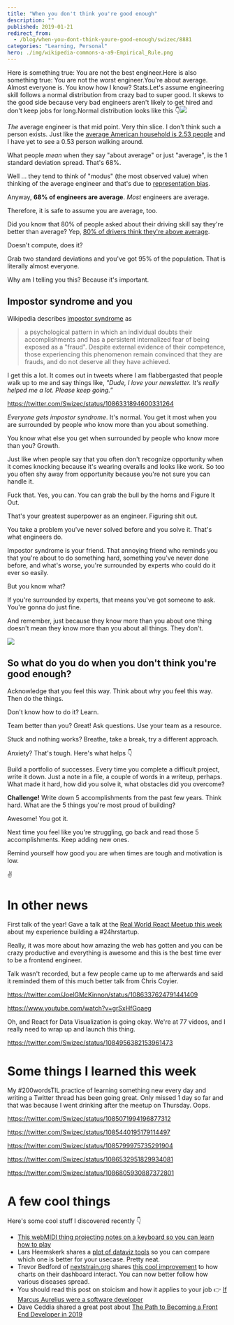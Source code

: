 ```yaml
---
title: "When you don't think you're good enough"
description: ""
published: 2019-01-21
redirect_from:
  - /blog/when-you-dont-think-youre-good-enough/swizec/8881
categories: "Learning, Personal"
hero: ./img/wikipedia-commons-a-a9-Empirical_Rule.png
---
```


Here is something true: You are not the best engineer.Here is also something true: You are not the worst engineer.You're about average. Almost everyone is. You know how I know? Stats.Let's assume engineering skill follows a normal distribution from crazy bad to super good. It skews to the good side because very bad engineers aren't likely to get hired and don't keep jobs for long.Normal distribution looks like this 👇![](./img/wikipedia-commons-a-a9-Empirical_Rule.png)

_The_ average engineer is that mid point. Very thin slice. I don't think such a person exists. Just like the [average American household is 2.53 people](https://www.statista.com/statistics/183648/average-size-of-households-in-the-us/) and I have yet to see a 0.53 person walking around.

What people _mean_ when they say "about average" or just "average", is the 1 standard deviation spread. That's 68%.

Well … they tend to think of "modus" (the most observed value) when thinking of the average engineer and that's due to [representation bias](https://en.wikipedia.org/wiki/Representativeness_heuristic).

Anyway, **68% of engineers are average**. _Most_ engineers are average.

Therefore, it is safe to assume you are average, too.

Did you know that 80% of people asked about their driving skill say they're better than average? Yep, [80% of drivers think they're above average](https://www.ncbi.nlm.nih.gov/pubmed/3730094).

Doesn't compute, does it?

Grab two standard deviations and you've got 95% of the population. That is literally almost everyone.

Why am I telling you this? Because it's important.

## Impostor syndrome and you

Wikipedia describes [impostor syndrome](https://en.wikipedia.org/wiki/Impostor_syndrome) as

> a psychological pattern in which an individual doubts their accomplishments and has a persistent internalized fear of being exposed as a "fraud". Despite external evidence of their competence, those experiencing this phenomenon remain convinced that they are frauds, and do not deserve all they have achieved.

I get this a lot. It comes out in tweets where I am flabbergasted that people walk up to me and say things like, _"Dude, I love your newsletter. It's really helped me a lot. Please keep going.”_

https://twitter.com/Swizec/status/1086331894600331264

_Everyone gets impostor syndrome_. It's normal. You get it most when you are surrounded by people who know more than you about something.

You know what else you get when surrounded by people who know more than you? Growth.

Just like when people say that you often don't recognize opportunity when it comes knocking because it's wearing overalls and looks like work. So too you often shy away from opportunity because you're not sure you can handle it.

Fuck that. Yes, you can. You can grab the bull by the horns and Figure It Out.

That's your greatest superpower as an engineer. Figuring shit out.

You take a problem you've never solved before and you solve it. That's what engineers do.

Impostor syndrome is your friend. That annoying friend who reminds you that you're about to do something hard, something you've never done before, and what's worse, you're surrounded by experts who could do it ever so easily.

But you know what?

If you're surrounded by experts, that means you've got someone to ask. You're gonna do just fine.

And remember, just because they know more than you about one thing doesn't mean they know more than you about all things. They don't.

![](http://www.ac4d.com/b/wp-content/uploads/2018/11/What-I-know_1920x1080-1-1024x577.jpg)

## So what do you do when you don't think you're good enough?

Acknowledge that you feel this way. Think about why you feel this way. Then do the things.

Don't know how to do it? Learn.

Team better than you? Great! Ask questions. Use your team as a resource.

Stuck and nothing works? Breathe, take a break, try a different approach.

Anxiety? That's tough. Here's what helps 👇

Build a portfolio of successes. Every time you complete a difficult project, write it down. Just a note in a file, a couple of words in a writeup, perhaps. What made it hard, how did you solve it, what obstacles did you overcome?

**Challenge!** Write down 5 accomplishments from the past few years. Think hard. What are the 5 things you're most proud of building?

Awesome! You got it.

Next time you feel like you're struggling, go back and read those 5 accomplishments. Keep adding new ones.

Remind yourself how good you are when times are tough and motivation is low.

✌️

# In other news

First talk of the year! Gave a talk at the [Real World React Meetup this week](https://www.meetup.com/Real-World-React/events/256448268/) about my experience building a #24hrstartup.

Really, it was more about how amazing the web has gotten and you can be crazy productive and everything is awesome and this is the best time ever to be a frontend engineer.

Talk wasn't recorded, but a few people came up to me afterwards and said it reminded them of this much better talk from Chris Coyier.

https://twitter.com/JoelGMcKinnon/status/1086337624791441409

https://www.youtube.com/watch?v=grSxHfGoaeg

Oh, and React for Data Visualization is going okay. We're at 77 videos, and I really need to wrap up and launch this thing.

https://twitter.com/Swizec/status/1084956382153961473

# Some things I learned this week

My #200wordsTIL practice of learning something new every day and writing a Twitter thread has been going great. Only missed 1 day so far and that was because I went drinking after the meetup on Thursday. Oops.

https://twitter.com/Swizec/status/1085071994196877312

https://twitter.com/Swizec/status/1085440195179114497

https://twitter.com/Swizec/status/1085799975735291904

https://twitter.com/Swizec/status/1086532951829934081

https://twitter.com/Swizec/status/1086805930887372801

# A few cool things

Here's some cool stuff I discovered recently 👇

- [This webMIDI thing projecting notes on a keyboard so you can learn how to play](https://twitter.com/asutherland/status/1086488060664131589)
- Lars Heemskerk shares a [plot of dataviz tools](https://twitter.com/larsheemskerk/status/1085046655290753025) so you can compare which one is better for your usecase. Pretty neat.
- Trevor Bedford of [nextstrain.org](https://nextstrain.org) shares [this cool improvement](https://twitter.com/trvrb/status/844289196940410881) to how charts on their dashboard interact. You can now better follow how various diseases spread.
- You should read this post on stoicism and how it applies to your job 👉 [If Marcus Aurelius were a software developer](https://codeandtechno.com/posts/stoicism-for-developers/)
- Dave Ceddia shared a great post about [The Path to Becoming a Front End Developer in 2019](https://daveceddia.com/path-to-frontend-developer-2019/)
